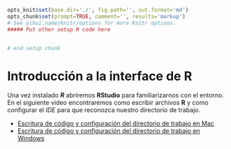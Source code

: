 ```r
opts_knit$set(base.dir='./', fig.path='', out.format='md')
opts_chunk$set(prompt=TRUE, comment='', results='markup')
# See yihui.name/knitr/options for more Knitr options.
##### Put other setup R code here


# end setup chunk
```
# Introducción a la interface de R

Una vez instalado ___R___ abriremos __RStudio__ para familiarizarnos con el entorno. En el siguiente video  encontraremos como escribir archivos __R__ y como configurar el _IDE_ para que reconozca nuestro directorio de trabajo. 

  + [Escritura de código y configuración del directorio de trabajo en Mac](https://youtu.be/8xT3hmJQskU)  
  + [Escritura de código y configuración del directorio de trabajo en Windows](https://youtu.be/XBcvH1BpIBo)